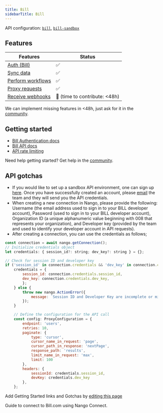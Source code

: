 ```yaml
---
title: Bill
sidebarTitle: Bill
---
```


API configuration: [`bill`](https://nango.dev/providers.yaml), [`bill-sandbox`](https://nango.dev/providers.yaml)

## Features

| Features | Status |
| - | - |
| [Auth (Bill)](/guides/getting-started/authorize-an-api-from-your-app) | ✅ |
| [Sync data](/guides/getting-started/read-from-an-api) | ✅ |
| [Perform workflows](/guides/getting-started/write-to-an-api) | ✅ |
| [Proxy requests](/guides/proxy-requests-to-an-api) | ✅ |
| [Receive webhooks](/guides/receive-webhooks-from-an-api) | 🚫 (time to contribute: &lt;48h) |

<Tip>We can implement missing features in &lt;48h, just ask for it in the [community](https://nango.dev/slack).</Tip>

## Getting started

-   [Bill Authentication docs](https://developer.bill.com/docs/api-sandbox-sign-in)
-   [Bill API docs](https://developer.bill.com/reference)
-   [API rate limiting](https://developer.bill.com/docs/api-rate-limits)

<Tip>Need help getting started? Get help in the [community](https://nango.dev/slack).</Tip>

## API gotchas

- If you would like to set up a sandbox API environment, one can sign up [here](https://www-test.bill.com/signup?env=stage). Once you have successfully created an account, please [email](mailto:developerprogram@hq.bill.com) the team and they will send you the API credentials.
- When creating a new connection in Nango, please provide the following: Username (the email address used to sign in to your BILL developer account), Password (used to sign in to your BILL developer account), Organization ID (a unique alphanumeric value beginning with 008 that represents your organization), and Developer key (provided by the team and used to identify your developer account in API requests).
- After creating a connection, you can use the credentials as follows;
```js
const connection = await nango.getConnection();
// Initialize credentials object
let credentials: { session_id?: string; dev_key?: string } = {};

// Check for session ID and developer key
if ('session_id' in connection.credentials && 'dev_key' in connection.credentials) {
    credentials = {
        session_id: connection.credentials.session_id,
        dev_key: connection.credentials.dev_key,
        };
    } else {
        throw new nango.ActionError({
            message: `Session ID and Developer Key are incomplete or missing`
        });
    }

    // Define the configuration for the API call
    const config: ProxyConfiguration = {
        endpoint: 'users',
        retries: 10,
        paginate: {
            type: 'cursor',
            cursor_name_in_request: 'page',
            cursor_path_in_response: 'nextPage',
            response_path: 'results',
            limit_name_in_request: 'max',
            limit: 100
        },
        headers: {
            sessionId: credentials.session_id,
            devKey: credentials.dev_key
        },
    };
```

<Note>Add Getting Started links and Gotchas by [editing this page](https://github.com/nangohq/nango/tree/master/docs-v2/integrations/all/bill.mdx)</Note>

<Card title="Connect to Bill.com" icon="link" href="/integrations/all/bill/connect" horizontal>
  Guide to connect to Bill.com using Nango Connect.
</Card>
